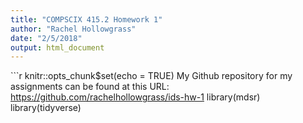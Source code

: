 ```yaml
---
title: "COMPSCIX 415.2 Homework 1"
author: "Rachel Hollowgrass"
date: "2/5/2018"
output: html_document
---
```


```r
knitr::opts_chunk$set(echo = TRUE)
My Github repository for my assignments can be found at this URL: [https://github.com/rachelhollowgrass/ids-hw-1](https://github.com/rachelhollowgrass/ids-hw-1)
library(mdsr)
library(tidyverse)